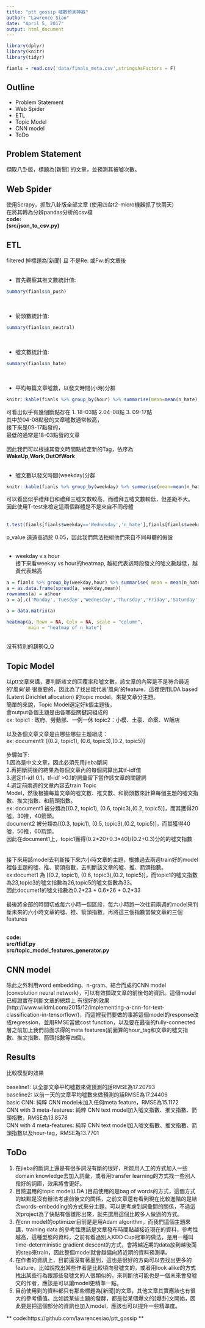 ```yaml
---
title: "ptt gossip 噓數預測神器"
author: "Lawrence Siao"
date: "April 5, 2017"
output: html_document
---
```


```r
library(dplyr)
library(knitr)
library(tidyr)

fianls = read.csv('data/finals_meta.csv',stringsAsFactors = F)

```
## Outline

* Problem Statement
* Web Spider
* ETL
* Topic Model
* CNN model
* ToDo

## Problem Statement

擷取八卦版，標題為[新聞] 的文章，並預測其被噓次數。

## Web Spider

使用Scrapy，抓取八卦版全部文章 (使用四台t2-micro機器抓了快兩天)<br>
在將其轉為分辨pandas分析的csv檔 <br>
**code:**<br>
**(src/json_to_csv.py)**

## ETL

filtered 掉標題為[新聞] 且 不是Re: 或Fw:的文章後 <br>
<br>

-   首先觀察其推文數統計值:<br>
```r
summary(fianls$n_push)
```
<br>

-   箭頭數統計值:<br>
```r
summary(fianls$n_neutral)
```
<br>

-   噓文數統計值:<br>
```r
summary(fianls$n_hate)
```
<br>

-   平均每篇文章噓數，以發文時間(小時)分群<br>


```r
knitr::kable(fianls %>% group_by(hour) %>% summarise(mean=mean(n_hate),sd=sd(n_hate)), format = "markdown")
```
可看出似乎有幾個斷點存在 1. 18-03點  2.04-08點 3. 09-17點 <br>
其中於04-08點發的文章噓數通常較高， <br>
接下來是09-17點發的， <br>
最低的通常是18-03點發的文章 <br>
<br>
因此我們可以根據其發文時間點給定新的Tag，依序為**WakeUp,Work,OutOfWork**<br>
<br>

-   噓文數以發文時間(weekday)分群<br>
```r
knitr::kable(fianls %>% group_by(weekday) %>% summarise(mean=mean(n_hate),sd=sd(n_hate)), format = "markdown")
```
可以看出似乎禮拜日和禮拜三噓文數較高，而禮拜五噓文數較低，但差距不大。<br>
因此使用T-test來檢定這兩個群體是不是來自不同母體<br>
<br>
```r
t.test(fianls[fianls$weekday=='Wednesday','n_hate'],fianls[fianls$weekday=='Friday','n_hate'])$p.value
```
p_value 遠遠高過於 0.05，因此我們無法拒絕他們來自不同母體的假設<br>
<br>

-   weekday v.s hour <br>
接下來看weekay vs hour的heatmap, 越紅代表該時段發文的噓文數越低，越黃代表越高<br>
```r

a = fianls %>% group_by(weekday,hour) %>% summarise( mean = mean(n_hate))
a = as.data.frame(spread(a, weekday,mean))
rownames(a) = a$hour
a = a[,c('Monday','Tuesday','Wednesday','Thursday','Friday','Saturday','Sunday')]

a = data.matrix(a)

heatmap(a, Rowv = NA, Colv = NA, scale = "column",
        main = "heatmap of n_hate")
```
<br>
沒有特別的趨勢Q_Q<br>

## Topic Model
以ptt文章來講，要判斷該文的回覆率和噓文數，該文章的內容是不是符合最近的'風向'是
很重要的，因此為了找出能代表'風向'的feature，這裡使用LDA based (Latent Dirichlet allocation) 的topic model，來提文章分主題。<br>
簡單的來說，Topic Model選定好k個主題後，<br>
會output各個主題是由各哪些關鍵詞組成的<br>
ex: topic1 : 政府、勞動部、一例一休  topic2：小模、土豪、命案、W飯店<br>
<br>
以及各個文章文章是由哪些哪些主題組成：<br>
ex: document1: [(0.2, topic1), (0.6, topic3),(0.2, topic5)]<br>
<br>
步驟如下:<br>
1.因為是中文文章，因此必須先用jieba斷詞<br>
2.再把斷詞後的結果為每個文章內的每個詞算出其tf-idf值<br>
3.選定tf-idf 0.1，tf-idf >0.1的詞彙留下當作該文章的關鍵詞<br>
4.選定前兩週的文章內容去train Topic<br> Model，然後根據每篇文章的噓文數、推文數、和箭頭數來計算每個主題的噓文指數、推文指數、和箭頭指數。<br>
ex: document1 被分類為[(0.2, topic1), (0.6, topic3),(0.2, topic5)]，而其獲得20噓，30推，40箭頭。<br>
document2 被分類為[(0.3, topic1), (0.5, topic3),(0.2, topic5)]，而其獲得40噓，50推，60箭頭。<br>
因此在document1上，topic1獲得(0.2\*20+0.3\*40)/(0.2+0.3)分的的噓文指數<br>
<br>
<br>
接下來用該model去判斷接下來六小時文章的主題，根據過去兩週train好的model裡各主題的噓、推、箭頭指數，去判斷該文章的噓、推、箭頭指數。<br>
ex:documet1 為 [(0.2, topic1), (0.6, topic3),(0.2, topic5)]，而topic1的噓文指數為23,topic3的噓文指數為26,topic5的噓文指數為33。<br>
因此documet1的噓文指數為0.2\*23 + 0.6\*26 + 0.2\*33<br>
<br>
最後將全部的時間切成每六小時一個區段，每六小時跑一次往前兩週的model來判斷未來的六小時文章的噓、推、箭頭指數，再將這三個指數當做文章的三個features<br>
<br>

**code:**<br>
**src/tfidf.py**<br>
**src/topic_model_features_generator.py**<br>

## CNN model 

除此之外利用word embedding、n-gram、結合而成的CNN model (convolution neural network)，可以有效擷取文章的前後句的資訊。這個model已經證實在判斷文章的總類上
有很好的效果(http://www.wildml.com/2015/12/implementing-a-cnn-for-text-classification-in-tensorflow/)，而這裡我們要做的事將這個model的response改成regression，並用RMSE當做cost function，以及要在最後的fully-connected層之前加上我們前面求得的meta features(前面算的hour_tag和文章的噓文指數、推文指數、箭頭指數等四個)。


## Results
比較模型的效果<br>
<br>
baseline1: 以全部文章平均噓數來做預測的話RMSE為17.20793<br>
baseline2: 以前一天的文章平均噓數來做預測的話RMSE為17.24406<br>
basic CNN: 純粹 CNN model未加入任何meta feature，RMSE為15.1172<br>
CNN with 3 meta-features: 純粹 CNN text model加入噓文指數、推文指數、箭頭指數，RMSE為13.8578<br>
CNN with 4 meta-features: 純粹 CNN text model加入噓文指數、推文指數、箭頭指數以及hour-tag，RMSE為13.7701<br>


## ToDo

1. 在jieba的斷詞上還是有很多詞沒有斷的很好，所能用人工的方式加入一些domain knowledge去加入詞彙，或者用transfer learning的方式找一些別人段好的詞庫，效果將會更好。
2. 目險選用的topic model(LDA )目前使用的是bag of words的方式，這個方式的缺點是沒有辦法考慮前後文的關係，之前文章還有看到現在比較進階的是結合words-embedding的方式來分主題，可以更考慮到詞彙間的關係，不過這次project為了快點有個雛形出來，就先選用這個比較多人做過的方式。
3. 在cnn model的optimizer目前是是用Adam algorithm，而我們這個主題來講，training data 的參考性應該是文章發布時間點越接近現在的資料，參考性越高，這種型態的資料，之前有看過別人KDD Cup冠軍的做法，是用一種叫time-deterministic gradient descent的方式，會將越近期的data放到越後面的step來train，因此整個model就會越偏向將近期的資料預測準。
4. 在作者的資訊上，目前還沒有著墨到，這也是很好的方向可以去找出更多的feature，比如說找出某些作者是比較頃向發噓文的，或者用look alike的方式找出某些行為跟那些發噓文的人很類似的，來判斷他可能也是一個未來會發噓文的作者，應該是可以讓model更精準一點。
5. 目前使用到的資料都只有那些標題為[新聞]的文章，其他文章其實應該也有很大的參考價值。比如說某些主題的發酵，都是從某個爆文的[爆卦]文開始，因此要是把這個部分的資訊也加入model，應該也可以提升一些精準度。


** code:https://github.com/lawrencesiao/ptt_gossip ** 



